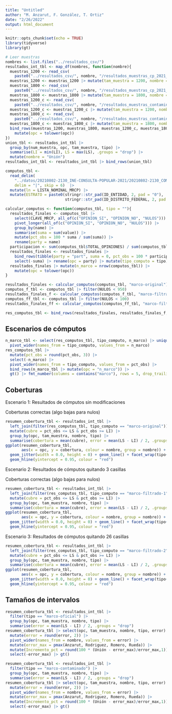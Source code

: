 ```yaml
---
title: "Untitled"
author: "M. Anzarut, F. González, T. Ortiz"
date: "2/26/2022"
output: html_document
---
```


```r
knitr::opts_chunk$set(echo = TRUE)
library(tidyverse)
library(gt)
```

```r
# Leer muestras
nombres <- list.files("../resultados_csv/")
resultados_int_tbl <- map_df(nombres, function(nombre){
  muestras_1200 <- read_csv(
    paste0("../resultados_csv/", nombre, "/resultados_muestras_cp_2021_1200.csv"))
  muestras_1200 <- muestras_1200 |> mutate(tam_muestra = 1200, nombre = nombre, tipo = "marco-oficial")                     
  muestras_1800 <- read_csv(
    paste0("../resultados_csv/", nombre, "/resultados_muestras_cp_2021_1800.csv"))
  muestras_1800 <- muestras_1800 |> mutate(tam_muestra = 1800, nombre = nombre, tipo = "marco-oficial")
  muestras_1200_c <- read_csv( 
    paste0("../resultados_csv/", nombre, "/resultados_muestras_contaminadas_cp_2021_1200.csv"))
  muestras_1200_c <- muestras_1200_c |> mutate(tam_muestra = 1200, nombre = nombre, tipo = "marco-contaminado")
  muestras_1800_c <- read_csv(
    paste0("../resultados_csv/", nombre, "/resultados_muestras_contaminadas_cp_2021_1800.csv"))
  muestras_1800_c <- muestras_1800_c |> mutate(tam_muestra = 1800, nombre = nombre, tipo = "marco-contaminado")
  bind_rows(muestras_1200, muestras_1800, muestras_1200_c, muestras_1800_c) |> 
    mutate(opc = tolower(opc))
})
union_tbl <- resultados_int_tbl |> 
  group_by(num_muestra, opc, tam_muestra, tipo) |> 
  summarise(LI = min(LI), LS = max(LS), .groups = "drop") |> 
  mutate(nombre = "Unión")
resultados_int_tbl <- resultados_int_tbl |> bind_rows(union_tbl)
```


```r
computos_tbl <-
  read_delim(
    "../datos/20210802-2130_INE-CONSULTA-POPULAR-2021/20210802-2130_COMPUTOS-INE-CP2021.csv",
    delim = "|", skip = 6)  |>
  mutate(ln = LISTA_NOMINAL_MRCP) |>
  mutate(ESTRATO = paste0(stringr::str_pad(ID_ENTIDAD, 2, pad = "0"),
                          stringr::str_pad(ID_DISTRITO_FEDERAL, 2, pad = "0")))

```


```r
calcular_computos <- function(computos_tbl, tipo = ""){
  resultados_finales <- computos_tbl |> 
    select(CLAVE_MRCP, all_of(c("OPINION_SI", "OPINION_NO", "NULOS"))) |> 
    pivot_longer(all_of(c("OPINION_SI", "OPINION_NO", "NULOS"))) |> 
    group_by(name) |> 
    summarise(suma = sum(value)) |> 
    mutate(pct_obs = 100 * suma / sum(suma)) |> 
    rename(party = name) 
  participacion <- sum(computos_tbl$TOTAL_OPINIONES) / sum(computos_tbl$LISTA_NOMINAL_MRCP)
  resultados_finales <- resultados_finales |> 
    bind_rows(tibble(party = "part", suma = 0, pct_obs = 100 * participacion)) |> 
    select(-suma) |> rename(opc = party) |> mutate(tipo_computo = tipo)
  resultados_finales |> mutate(n_marco = nrow(computos_tbl)) |> 
    mutate(opc = tolower(opc))
}
```


```r
resultados_finales <- calcular_computos(computos_tbl, "marco-original")
computos_f_tbl <- computos_tbl |> filter(NULOS < 950)
resultados_finales_f <- calcular_computos(computos_f_tbl, "marco-filtrado-1")
computos_ff_tbl <- computos_tbl |> filter(NULOS < 100)
resultados_finales_ff <- calcular_computos(computos_ff_tbl, "marco-filtrado-2")

res_computos_tbl <- bind_rows(resultados_finales, resultados_finales_f, resultados_finales_ff)
```


## Escenarios de cómputos


```r
n_marco_tbl <- select(res_computos_tbl, tipo_computo, n_marco) |> unique() |> 
  pivot_wider(names_from = tipo_computo, values_from = n_marco)
res_computos_tbl |> 
  mutate(pct_obs = round(pct_obs, 3)) |> 
  select(-n_marco) |> 
  pivot_wider(names_from = tipo_computo, values_from = pct_obs) |> 
  bind_rows(n_marco_tbl |> mutate(opc = "n_marco")) |> 
  gt() |> fmt_number(columns = contains("marco"), rows = 5, drop_trailing_zeros = TRUE)
```


## Coberturas

Escenario 1: Resultados de cómputos sin modificaciones

Coberturas correctas (algo bajas para nulos)

```r
resumen_cobertura_tbl <- resultados_int_tbl |> 
  left_join(filter(res_computos_tbl, tipo_computo == "marco-original")) |> 
  mutate(cubre = pct_obs <= LS & pct_obs >= LI) |> 
  group_by(opc, tam_muestra, nombre, tipo) |> 
  summarise(cobertura = mean(cubre), error = mean(LS - LI) / 2, .groups = "drop")
ggplot(resumen_cobertura_tbl, 
       aes(x = opc, y = cobertura, colour = nombre, group = nombre)) +
  geom_jitter(width = 0.0, height = 0) + geom_line() + facet_wrap(tipo~tam_muestra) +
  geom_hline(yintercept = 0.95, colour = "red")
```

Escenario 2: Resultados de cómputos quitando 3 casillas

Coberturas correctas (algo bajas para nulos)

```r
resumen_cobertura_tbl <- resultados_int_tbl |> 
  left_join(filter(res_computos_tbl, tipo_computo == "marco-filtrado-1")) |> 
  mutate(cubre = pct_obs <= LS & pct_obs >= LI) |> 
  group_by(opc, tam_muestra, nombre, tipo) |> 
  summarise(cobertura = mean(cubre), error = mean(LS - LI) / 2, .groups = "drop")
ggplot(resumen_cobertura_tbl, 
       aes(x = opc, y = cobertura, colour = nombre, group = nombre)) +
  geom_jitter(width = 0.0, height = 0) + geom_line() + facet_wrap(tipo~tam_muestra) +
  geom_hline(yintercept = 0.95, colour = "red")
```



Escenario 3: Resultados de cómputos quitando 26 casillas

```r
resumen_cobertura_tbl <- resultados_int_tbl |> 
  left_join(filter(res_computos_tbl, tipo_computo == "marco-filtrado-2")) |> 
  mutate(cubre = pct_obs <= LS & pct_obs >= LI) |> 
  group_by(opc, tam_muestra, nombre, tipo) |> 
  summarise(cobertura = mean(cubre), error = mean(LS - LI) / 2, .groups = "drop")
ggplot(resumen_cobertura_tbl, 
       aes(x = opc, y = cobertura, colour = nombre, group = nombre)) +
  geom_jitter(width = 0.0, height = 0) + geom_line() + facet_wrap(tipo~tam_muestra) +
  geom_hline(yintercept = 0.95, colour = "red")
```

## Tamaños de intervalos

```r
resumen_cobertura_tbl <- resultados_int_tbl |> 
  filter(tipo == "marco-oficial") |> 
  group_by(opc, tam_muestra, nombre, tipo) |> 
  summarise(error = mean(LS - LI) / 2, .groups = "drop")
resumen_cobertura_tbl |> select(opc, tam_muestra, nombre, tipo, error) |> 
  mutate(error = round(error, 2)) |> 
  pivot_wider(names_from = nombre, values_from = error) |> 
  mutate(error_max = pmax(Anzarut, Rodriguez, Romero, Rueda)) |> 
  mutate(Incremento_pct = round(100 * (Unión - error_max)/error_max,1)) |> 
  select(-error_max) |> gt()
```

```r
resumen_cobertura_tbl <- resultados_int_tbl |> 
  filter(tipo == "marco-contaminado") |> 
  group_by(opc, tam_muestra, nombre, tipo) |> 
  summarise(error = mean(LS - LI) / 2, .groups = "drop")
resumen_cobertura_tbl |> select(opc, tam_muestra, nombre, tipo, error) |> 
  mutate(error = round(error, 2)) |> 
  pivot_wider(names_from = nombre, values_from = error) |> 
  mutate(error_max = pmax(Anzarut, Rodriguez, Romero, Rueda)) |> 
  mutate(Incremento_pct = round(100 * (Unión - error_max)/error_max,1)) |> 
  select(-error_max) |> gt()
```
